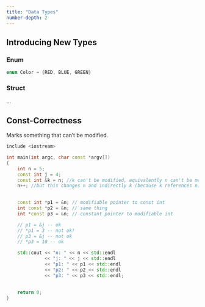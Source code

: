 ```yaml
---
title: "Data Types"
number-depth: 2
---
```


## Introducing New Types

### Enum

```cpp
enum Color = {RED, BLUE, GREEN}
```

### Struct

...

## Const-Correctness 

Marks something that can't be modified. 

```.cpp
include <iostream>

int main(int argc, char const *argv[])
{
    int n = 5;
    const int j = 4;
    const int &k = n; //k can't be modified, equivalently n can't be modified over k
    n++; //but this changes n and indirectly k (because k references n)
    

    const int *p1 = &n; // modifiable pointer to const int 
    int const *p2 = &n; // same thing
    int *const p3 = &n; // constant pointer to modifiable int

    // p1 = &j -- ok
    // *p1 = 3 -- not ok! 
    // p3 = &j -- not ok
    // *p3 = 10 -- ok

    std::cout << "n: " << n << std::endl
              << "j: " << j << std::endl
              << "p1: " << p1 << std::endl
              << "p2: " << p2 << std::endl
              << "p3: " << p3 << std::endl;
    
    
    return 0;
}
```

